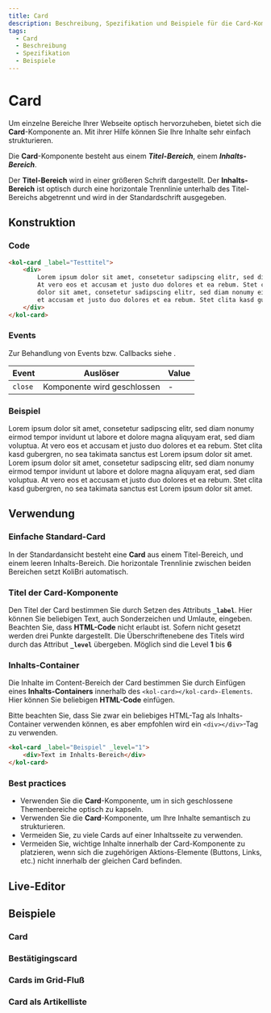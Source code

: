 ```yaml
---
title: Card
description: Beschreibung, Spezifikation und Beispiele für die Card-Komponente.
tags:
  - Card
  - Beschreibung
  - Spezifikation
  - Beispiele
---
```



# Card

Um einzelne Bereiche Ihrer Webseite optisch hervorzuheben, bietet sich die **Card**-Komponente an. Mit ihrer Hilfe können Sie Ihre Inhalte sehr einfach strukturieren.

Die **Card**-Komponente besteht aus einem **_Titel-Bereich_**, einem **_Inhalts-Bereich_**.

Der **Titel-Bereich** wird in einer größeren Schrift dargestellt. Der **Inhalts-Bereich** ist optisch durch eine horizontale Trennlinie unterhalb des Titel-Bereichs abgetrennt und wird in der Standardschrift ausgegeben.

## Konstruktion

### Code

```html
<kol-card _label="Testtitel">
	<div>
		Lorem ipsum dolor sit amet, consetetur sadipscing elitr, sed diam nonumy eirmod tempor invidunt ut labore et dolore magna aliquyam erat, sed diam voluptua.
		At vero eos et accusam et justo duo dolores et ea rebum. Stet clita kasd gubergren, no sea takimata sanctus est Lorem ipsum dolor sit amet. Lorem ipsum
		dolor sit amet, consetetur sadipscing elitr, sed diam nonumy eirmod tempor invidunt ut labore et dolore magna aliquyam erat, sed diam voluptua. At vero eos
		et accusam et justo duo dolores et ea rebum. Stet clita kasd gubergren, no sea takimata sanctus est Lorem ipsum dolor sit amet.
	</div>
</kol-card>
```

### Events

Zur Behandlung von Events bzw. Callbacks siehe <kol-link _label="Events" _href="../concepts/events" />.

| Event   | Auslöser                    | Value |
|---------|-----------------------------|-------|
| `close` | Komponente wird geschlossen | -     |

### Beispiel

<kol-card _label="Testtitel">
	<div>
		Lorem ipsum dolor sit amet, consetetur sadipscing elitr, sed diam nonumy eirmod tempor invidunt ut labore et dolore magna aliquyam erat, sed diam voluptua.
		At vero eos et accusam et justo duo dolores et ea rebum. Stet clita kasd gubergren, no sea takimata sanctus est Lorem ipsum dolor sit amet. Lorem ipsum
		dolor sit amet, consetetur sadipscing elitr, sed diam nonumy eirmod tempor invidunt ut labore et dolore magna aliquyam erat, sed diam voluptua. At vero eos
		et accusam et justo duo dolores et ea rebum. Stet clita kasd gubergren, no sea takimata sanctus est Lorem ipsum dolor sit amet.
	</div>
</kol-card>

## Verwendung

### Einfache Standard-Card

In der Standardansicht besteht eine **Card** aus einem Titel-Bereich, und einem leeren Inhalts-Bereich.
Die horizontale Trennlinie zwischen beiden Bereichen setzt KoliBri automatisch.

### Titel der Card-Komponente

Den Titel der Card bestimmen Sie durch Setzen des Attributs **`_label`**. Hier können Sie beliebigen Text, auch Sonderzeichen und Umlaute, eingeben.
Beachten Sie, dass **HTML-Code** nicht erlaubt ist. Sofern nicht gesetzt werden drei Punkte dargestellt.
Die Überschriftenebene des Titels wird durch das Attribut **`_level`** übergeben. Möglich sind die Level **1** bis **6**

### Inhalts-Container

Die Inhalte im Content-Bereich der Card bestimmen Sie durch Einfügen eines **Inhalts-Containers** innerhalb des `<kol-card></kol-card>-Elements`. Hier können Sie beliebigen **HTML-Code** einfügen.

Bitte beachten Sie, dass Sie zwar ein beliebiges HTML-Tag als Inhalts-Container verwenden können, es aber empfohlen wird ein `<div></div>`-Tag zu verwenden.

```html
<kol-card _label="Beispiel" _level="1">
	<div>Text im Inhalts-Bereich</div>
</kol-card>
```

### Best practices

- Verwenden Sie die **Card**-Komponente, um in sich geschlossene Themenbereiche optisch zu kapseln.
- Verwenden Sie die **Card**-Komponente, um Ihre Inhalte semantisch zu strukturieren.
- Vermeiden Sie, zu viele Cards auf einer Inhaltsseite zu verwenden.
- Vermeiden Sie, wichtige Inhalte innerhalb der Card-Komponente zu platzieren, wenn sich die zugehörigen Aktions-Elemente (Buttons, Links, etc.) nicht innerhalb der gleichen Card befinden.

<Readme />

<ExampleLink component="card" />

## Live-Editor

<LiveEditorCompact component="card" />

## Beispiele

### Card

<Configurator component="card" sample="basic" />

### Bestätigingscard

<Configurator component="card" sample="confirm" />

### Cards im Grid-Fluß

<Configurator component="card" sample="flex" />

### Card als Artikelliste

<Configurator component="card" sample="selection" />

